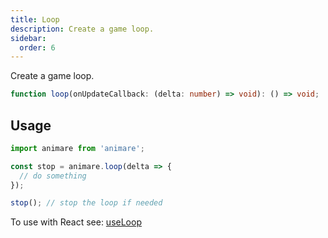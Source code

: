 ```yaml
---
title: Loop
description: Create a game loop.
sidebar:
  order: 6
---
```



Create a game loop.

```ts title="syntax"
function loop(onUpdateCallback: (delta: number) => void): () => void;
```

## Usage

```ts title="example" frame="terminal"
import animare from 'animare';

const stop = animare.loop(delta => {
  // do something
});

stop(); // stop the loop if needed
```

To use with React see: [useLoop](/animare/api/react/useloop)
